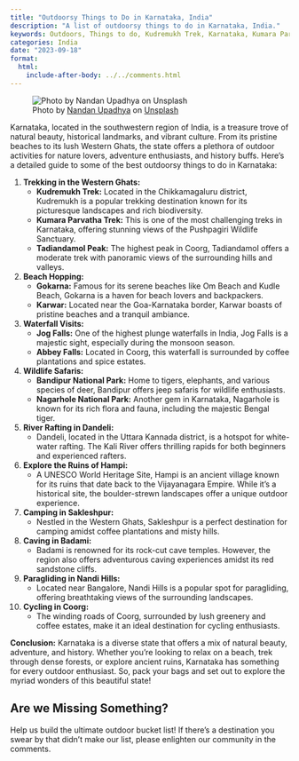 ```yaml
---
title: "Outdoorsy Things to Do in Karnataka, India"
description: "A list of outdoorsy things to do in Karnataka, India."
keywords: Outdoors, Things to do, Kudremukh Trek, Karnataka, Kumara Parvatha Trek, Gokarna
categories: India
date: "2023-09-18"
format:
  html:
    include-after-body: ../../comments.html
---
```


![Photo by <a href="https://unsplash.com/@nandan_upadhya?utm_source=unsplash&utm_medium=referral&utm_content=creditCopyText">Nandan Upadhya</a> on <a href="https://unsplash.com/photos/uZoTjVSQrv0?utm_source=unsplash&utm_medium=referral&utm_content=creditCopyText">Unsplash</a>](https://images.unsplash.com/photo-1602151758101-72e7ddcec34f?ixlib=rb-4.0.3&ixid=M3wxMjA3fDB8MHxwaG90by1wYWdlfHx8fGVufDB8fHx8fA%3D%3D&auto=format&fit=crop&w=3198&q=80){fig-alt="green mountains of Kudremukh, Karnataka, India under white clouds during daytime" .preview-image}


Karnataka, located in the southwestern region of India, is a treasure trove of natural beauty, historical landmarks, and vibrant culture. From its pristine beaches to its lush Western Ghats, the state offers a plethora of outdoor activities for nature lovers, adventure enthusiasts, and history buffs. Here's a detailed guide to some of the best outdoorsy things to do in Karnataka: 

1. **Trekking in the Western Ghats:**  
    - **Kudremukh Trek:**  Located in the Chikkamagaluru district, Kudremukh is a popular trekking destination known for its picturesque landscapes and rich biodiversity. 
    - **Kumara Parvatha Trek:**  This is one of the most challenging treks in Karnataka, offering stunning views of the Pushpagiri Wildlife Sanctuary. 
    - **Tadiandamol Peak:**  The highest peak in Coorg, Tadiandamol offers a moderate trek with panoramic views of the surrounding hills and valleys. 

2. **Beach Hopping:**  
    - **Gokarna:**  Famous for its serene beaches like Om Beach and Kudle Beach, Gokarna is a haven for beach lovers and backpackers. 
    - **Karwar:**  Located near the Goa-Karnataka border, Karwar boasts of pristine beaches and a tranquil ambiance. 

3. **Waterfall Visits:**  
    - **Jog Falls:**  One of the highest plunge waterfalls in India, Jog Falls is a majestic sight, especially during the monsoon season. 
    - **Abbey Falls:**  Located in Coorg, this waterfall is surrounded by coffee plantations and spice estates. 

4. **Wildlife Safaris:**  
    - **Bandipur National Park:**  Home to tigers, elephants, and various species of deer, Bandipur offers jeep safaris for wildlife enthusiasts. 
    - **Nagarhole National Park:**  Another gem in Karnataka, Nagarhole is known for its rich flora and fauna, including the majestic Bengal tiger. 

5. **River Rafting in Dandeli:** 
    - Dandeli, located in the Uttara Kannada district, is a hotspot for white-water rafting. The Kali River offers thrilling rapids for both beginners and experienced rafters. 

6. **Explore the Ruins of Hampi:** 
    - A UNESCO World Heritage Site, Hampi is an ancient village known for its ruins that date back to the Vijayanagara Empire. While it's a historical site, the boulder-strewn landscapes offer a unique outdoor experience. 

7. **Camping in Sakleshpur:** 
    - Nestled in the Western Ghats, Sakleshpur is a perfect destination for camping amidst coffee plantations and misty hills. 

8. **Caving in Badami:** 
    - Badami is renowned for its rock-cut cave temples. However, the region also offers adventurous caving experiences amidst its red sandstone cliffs. 

9. **Paragliding in Nandi Hills:** 
    - Located near Bangalore, Nandi Hills is a popular spot for paragliding, offering breathtaking views of the surrounding landscapes. 

10. **Cycling in Coorg:** 
    - The winding roads of Coorg, surrounded by lush greenery and coffee estates, make it an ideal destination for cycling enthusiasts.

**Conclusion:** 
Karnataka is a diverse state that offers a mix of natural beauty, adventure, and history. Whether you're looking to relax on a beach, trek through dense forests, or explore ancient ruins, Karnataka has something for every outdoor enthusiast. So, pack your bags and set out to explore the myriad wonders of this beautiful state!

::: callout-tip
## Are we Missing Something?
Help us build the ultimate outdoor bucket list! If there's a destination you swear by that didn't make our list, please enlighten our community in the comments.
:::